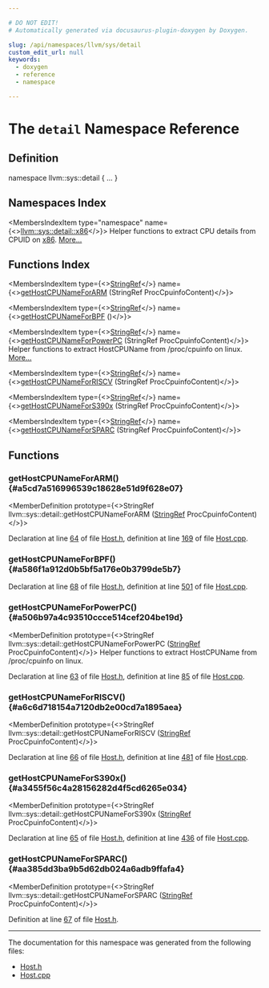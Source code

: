 ```yaml
---

# DO NOT EDIT!
# Automatically generated via docusaurus-plugin-doxygen by Doxygen.

slug: /api/namespaces/llvm/sys/detail
custom_edit_url: null
keywords:
  - doxygen
  - reference
  - namespace

---
```





# The `detail` Namespace Reference

<DoxygenPage pluginConfig={pluginConfig}>



## Definition

<CodeBlock>namespace llvm::sys::detail &#123; ... &#125;</CodeBlock>

## Namespaces Index

<MembersIndex>

<MembersIndexItem
  type="namespace"
  name={<><a href="/docs/api/namespaces/llvm/sys/detail/x86">llvm::sys::detail::x86</a></>}>
Helper functions to extract CPU details from CPUID on <a href="/docs/api/namespaces/llvm/sys/detail/x86">x86</a>. <a href="/docs/api/namespaces/llvm/sys/detail/x86/#details">More...</a>
</MembersIndexItem>

</MembersIndex>

## Functions Index

<MembersIndex>

<MembersIndexItem
  type={<><a href="/docs/api/classes/llvm/stringref">StringRef</a></>}
  name={<><a href="#a5cd7a516996539c18628e51d9f628e07">getHostCPUNameForARM</a> (StringRef ProcCpuinfoContent)</>}>
</MembersIndexItem>

<MembersIndexItem
  type={<><a href="/docs/api/classes/llvm/stringref">StringRef</a></>}
  name={<><a href="#a586f1a912d0b5bf5a176e0b3799de5b7">getHostCPUNameForBPF</a> ()</>}>
</MembersIndexItem>

<MembersIndexItem
  type={<><a href="/docs/api/classes/llvm/stringref">StringRef</a></>}
  name={<><a href="#a506b97a4c93510ccce514cef204be19d">getHostCPUNameForPowerPC</a> (StringRef ProcCpuinfoContent)</>}>
Helper functions to extract HostCPUName from /proc/cpuinfo on linux. <a href="#a506b97a4c93510ccce514cef204be19d">More...</a>
</MembersIndexItem>

<MembersIndexItem
  type={<><a href="/docs/api/classes/llvm/stringref">StringRef</a></>}
  name={<><a href="#a6c6d718154a7120db2e00cd7a1895aea">getHostCPUNameForRISCV</a> (StringRef ProcCpuinfoContent)</>}>
</MembersIndexItem>

<MembersIndexItem
  type={<><a href="/docs/api/classes/llvm/stringref">StringRef</a></>}
  name={<><a href="#a3455f56c4a28156282d4f5cd6265e034">getHostCPUNameForS390x</a> (StringRef ProcCpuinfoContent)</>}>
</MembersIndexItem>

<MembersIndexItem
  type={<><a href="/docs/api/classes/llvm/stringref">StringRef</a></>}
  name={<><a href="#aa385dd3ba9b5d62db024a6adb9ffafa4">getHostCPUNameForSPARC</a> (StringRef ProcCpuinfoContent)</>}>
</MembersIndexItem>

</MembersIndex>


<SectionDefinition>

## Functions

### getHostCPUNameForARM() {#a5cd7a516996539c18628e51d9f628e07}

<MemberDefinition
  prototype={<>StringRef llvm::sys::detail::getHostCPUNameForARM (<a href="/docs/api/classes/llvm/stringref">StringRef</a> ProcCpuinfoContent)</>}>

Declaration at line <a href="/docs/api/files/include/include/llvm/include/llvm/targetparser/host-h/#l00064">64</a> of file <a href="/docs/api/files/include/include/llvm/include/llvm/targetparser/host-h">Host.h</a>, definition at line <a href="/docs/api/files/lib/lib/targetparser/host-cpp/#l00169">169</a> of file <a href="/docs/api/files/lib/lib/targetparser/host-cpp">Host.cpp</a>.
</MemberDefinition>

### getHostCPUNameForBPF() {#a586f1a912d0b5bf5a176e0b3799de5b7}

<MemberDefinition
  prototype="StringRef llvm::sys::detail::getHostCPUNameForBPF ()">

Declaration at line <a href="/docs/api/files/include/include/llvm/include/llvm/targetparser/host-h/#l00068">68</a> of file <a href="/docs/api/files/include/include/llvm/include/llvm/targetparser/host-h">Host.h</a>, definition at line <a href="/docs/api/files/lib/lib/targetparser/host-cpp/#l00501">501</a> of file <a href="/docs/api/files/lib/lib/targetparser/host-cpp">Host.cpp</a>.
</MemberDefinition>

### getHostCPUNameForPowerPC() {#a506b97a4c93510ccce514cef204be19d}

<MemberDefinition
  prototype={<>StringRef llvm::sys::detail::getHostCPUNameForPowerPC (<a href="/docs/api/classes/llvm/stringref">StringRef</a> ProcCpuinfoContent)</>}>
Helper functions to extract HostCPUName from /proc/cpuinfo on linux.

Declaration at line <a href="/docs/api/files/include/include/llvm/include/llvm/targetparser/host-h/#l00063">63</a> of file <a href="/docs/api/files/include/include/llvm/include/llvm/targetparser/host-h">Host.h</a>, definition at line <a href="/docs/api/files/lib/lib/targetparser/host-cpp/#l00085">85</a> of file <a href="/docs/api/files/lib/lib/targetparser/host-cpp">Host.cpp</a>.
</MemberDefinition>

### getHostCPUNameForRISCV() {#a6c6d718154a7120db2e00cd7a1895aea}

<MemberDefinition
  prototype={<>StringRef llvm::sys::detail::getHostCPUNameForRISCV (<a href="/docs/api/classes/llvm/stringref">StringRef</a> ProcCpuinfoContent)</>}>

Declaration at line <a href="/docs/api/files/include/include/llvm/include/llvm/targetparser/host-h/#l00066">66</a> of file <a href="/docs/api/files/include/include/llvm/include/llvm/targetparser/host-h">Host.h</a>, definition at line <a href="/docs/api/files/lib/lib/targetparser/host-cpp/#l00481">481</a> of file <a href="/docs/api/files/lib/lib/targetparser/host-cpp">Host.cpp</a>.
</MemberDefinition>

### getHostCPUNameForS390x() {#a3455f56c4a28156282d4f5cd6265e034}

<MemberDefinition
  prototype={<>StringRef llvm::sys::detail::getHostCPUNameForS390x (<a href="/docs/api/classes/llvm/stringref">StringRef</a> ProcCpuinfoContent)</>}>

Declaration at line <a href="/docs/api/files/include/include/llvm/include/llvm/targetparser/host-h/#l00065">65</a> of file <a href="/docs/api/files/include/include/llvm/include/llvm/targetparser/host-h">Host.h</a>, definition at line <a href="/docs/api/files/lib/lib/targetparser/host-cpp/#l00436">436</a> of file <a href="/docs/api/files/lib/lib/targetparser/host-cpp">Host.cpp</a>.
</MemberDefinition>

### getHostCPUNameForSPARC() {#aa385dd3ba9b5d62db024a6adb9ffafa4}

<MemberDefinition
  prototype={<>StringRef llvm::sys::detail::getHostCPUNameForSPARC (<a href="/docs/api/classes/llvm/stringref">StringRef</a> ProcCpuinfoContent)</>}>

Definition at line <a href="/docs/api/files/include/include/llvm/include/llvm/targetparser/host-h/#l00067">67</a> of file <a href="/docs/api/files/include/include/llvm/include/llvm/targetparser/host-h">Host.h</a>.
</MemberDefinition>

</SectionDefinition>

<hr/>

The documentation for this namespace was generated from the following files:

<ul>
<li><a href="/docs/api/files/include/include/llvm/include/llvm/targetparser/host-h">Host.h</a></li>
<li><a href="/docs/api/files/lib/lib/targetparser/host-cpp">Host.cpp</a></li>
</ul>

</DoxygenPage>
